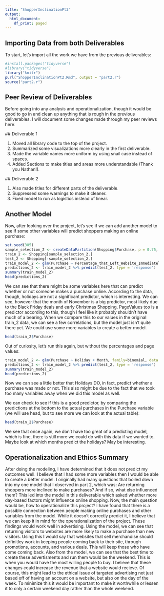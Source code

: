 ```yaml
---
title: "ShopperInclinationPt3"
output:
  html_document:
    df_print: paged
---
```

## Importing Data from both Deliverables
To start, let's import all the work we have from the previous deliverables: 
```r
#install.packages("tidyverse")
#library("tidyverse")
library("knitr")
purl("ShopperInclinationPt2.Rmd", output = "part2.r")
source("part2.r")
```
## Peer Review of Deliverables

Before going into any analysis and operationalization, though it would be good to go in and clean up anything that is rough in the previous deliverables. I will document some changes made through my peer reviews here:

  ## Deliverable 1

1) Moved all library code to the top of the project.
2) Summarized some visualizations more clearly in the first deliverable.
3) Made the variable names more uniform by using snail case instead of spaces.
4) Added Sections to make titles and areas more understandable (Thank you Nathan!).

  ## Deliverable 2
  
1) Also made titles for different parts of the deliverable.
2) Suppressed some warnings to make it cleaner.
3) Fixed model to run as logistics instead of linear.

## Another Model
Now, after looking over the project, let's see if we can add another model to see if some other variables will predict shoppers making an online purchase:
```r
set.seed(385)
sample_selection_2 <- createDataPartition(Shopping$Purchase, p = 0.75, list = FALSE)
train_2 <- Shopping[sample_selection_2,]
test_2 <- Shopping[-sample_selection_2,]
train_model_2 <- glm(Purchase ~ Percentage_that_Left_Website_Immediately + Percentage_of_Page_Views_in_Last_Session + PageValues + Holiday + Month, data = train_2)
predictions_2 <- train_model_2 %>% predict(test_2, type = 'response')
summary(train_model_2)
head(predictions_2)
```
We can see that there might be some variables here that can predict whether or not someone makes a purchase online. According to the data, though, holidays are not a significant predictor, which is interesting. We can see, however that the month of November is a big predictor, most likely due to the Black Friday deals and early Christmas Shopping. PageValues too is a predictor according to this, though I feel like it probably shouldn't have much of a bearing. When we compare this to our values in the original train_2 data, we can see a few correlations, but the model just isn't quite there yet. We could use some more variables to create a better model.
```r
head(train_2$Purchase)
```
Out of curiosity, let's run this again, but without the percentages and page values:
```r
train_model_2 <- glm(Purchase ~ Holiday + Month, family=binomial, data = train_2)
predictions_2 <- train_model_2 %>% predict(test_2, type = 'response')
summary(train_model_2)
head(predictions_2)
```
Now we can see a little better that Holidays DO, in fact, predict whether a purchase was made or not. This also might be due to the fact that we took too many variables away when we did this model as well.

We can check to see if this is a good predictor, by comparing the predictions at the bottom to the actual purchases in the Purchase variable (we will use head, but to see more we can look at the actual table):
```r
head(train_2$Purchase)
```
We see that once again, we don't have too great of a predicting model, which is fine, there is still more we could do with this data if we wanted to. Maybe look at which months predict the holidays? May be interesting.

## Operationalization and Ethics Summary
After doing the modeling, I have determined that it does not predict my outcomes well. I believe that I had some more variables then I would be able to create a better model. I originally had many questions that boiled down into my one model that I observed in part 2, which was: Are returning shoppers more inclined to make purchases? And if so, what else influenced them? This led into the model in this deliverable which asked whether more day-based factors might influence online shopping. Now, the main question would be, how to operationalize this project? I have found that there is a possible connection between people making online purchases and other variables from the model. While it doesn't correctly predict it, I believe that we can keep it in mind for the operationalization of the project. These findings would work well in advertising. Using the model, we can see that returning visitors to websites are more likely to make a purchase than new visitors. Using this I would say that websites that sell merchandise should definitley work in keeping people coming back to their site, through promotions, accounts, and various deals. This will keep those who have come coming back. Also from the model, we can see that the best time to create these advertisments and run them would be the weekend. This is when you would have the most willing people to buy. I believe that these changes could increase the revenue that a website would recieve. Of course, this might lead to the ethical issue of targeted advertising not just based off of having an account on a website, but also on the day of the week. To minimize this it would be important to make it worthwhile or lessen it to only a certain weekend day rather than the whole weekend.